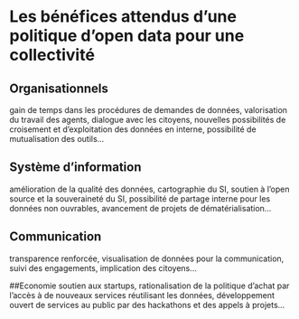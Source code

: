 # Les bénéfices attendus d’une politique d’open data pour une collectivité

## Organisationnels
gain de temps dans les procédures de demandes de données, valorisation du travail des agents, dialogue avec les citoyens, nouvelles possibilités de croisement et d’exploitation des données en interne, possibilité de mutualisation des outils…

## Système d’information
amélioration de la qualité des données, cartographie du SI, soutien à l’open source et la souveraineté du SI, possibilité de partage interne pour les données non ouvrables, avancement de projets de dématérialisation…

## Communication
transparence renforcée, visualisation de données pour la communication, suivi des engagements, implication des citoyens…

##Economie
soutien aux startups, rationalisation de la politique d’achat par l’accès à de nouveaux services réutilisant les données, développement ouvert de services au public par des hackathons et des appels à projets…
